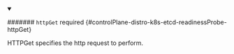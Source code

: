 


<details className="config-field" data-expandable="true" open>
<summary>

####### `httpGet` <span className="config-field-required" data-required="false">required</span> <span className="config-field-type"></span> <span className="config-field-default"></span> <span className="config-field-enum"></span> {#controlPlane-distro-k8s-etcd-readinessProbe-httpGet}

HTTPGet specifies the http request to perform.

</summary>

<PartialHttpgetreference />


</details>
